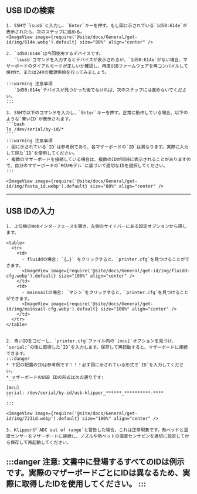 ## USB IDの検索
    1. SSHで`lsusb`と入力し、`Enter`キーを押す。もし図に示されている`1d50:614e`が表示されたら、次のステップに進める。
    <ImageView image={require('@site/docs/General/get-id/img/614e.webp').default} size="80%" align="center" /> 

    2. `1d50:614e`は今回使用するデバイスです。  
       `lsusb`コマンドを入力するとデバイスが表示されるが、`1d50:614e`がない場合、マザーボードのダイアルモードが正しいか確認し、再度USBファームウェアを再コンパイルして焼付け、または24Vの電源供給を行ってみましょう。

    :::warning 注意事項
       `1d50:614e`デバイスが見つかった後でなければ、次のステップには進めないでください。
    :::

    3. SSHで以下のコマンドを入力し、`Enter`キーを押す。正常に動作している場合、以下のような`青いID`が表示されます。
    ```bash
    ls /dev/serial/by-id/*
    ```
    :::warning 注意事項
    - 図に示されている`ID`は参考例であり、各マザーボードの`ID`は異なります。実際に入力して得た`ID`を使用してください。
    - 複数のマザーボードを接続している場合は、複数のIDが同時に表示されることがありますので、自分のマザーボードの`MCUモデル`に基づいて適切なIDを選択してください。
    :::

    <ImageView image={require('@site/docs/General/get-id/img/fasta_id.webp').default} size="80%" align="center" />
---


## USB IDの入力

    1. 上位機のWebインターフェースを開き、左側のサイドバーにある設定オプションから探します。

    <table>
      <tr>
        <td>
          - fluiddの場合: `{…}` をクリックすると、`printer.cfg`を見つけることができます。
          <ImageView image={require('@site/docs/General/get-id/img/fluidd-cfg.webp').default} size="100%" align="center" />
        </td>
        <td>
          - mainsailの場合: `マシン`をクリックすると、`printer.cfg`を見つけることができます。
          <ImageView image={require('@site/docs/General/get-id/img/mainsail-cfg.webp').default} size="100%" align="center" />
        </td>
      </tr>
    </table>


    2. 青いIDをコピーし、`printer.cfg`ファイル内の`[mcu]`オプションを見つけ、`serial:`の後に取得した`ID`を入力します。保存して再起動すると、マザーボードに接続できます。
    :::danger
    * 下記の配置のIDは参考例です！！！必ず図に示されている形式で`ID`を入力してください。
    * マザーボードのUSB IDの形式は次の通りです:
     ```
    [mcu]  
    serial: /dev/serial/by-id/usb-klipper_******_**********-****
    ```
    :::

    <ImageView image={require('@site/docs/General/get-id/img/723id.webp').default} size="100%" align="center" />
    
    3. Klipperが`ADC out of range`と警告した場合、これは正常現象です。熱ベッドと温度センサーをマザーボードに接続し、ノズルや熱ベッドの温度センサピンを適切に設定してから保存して再起動してください。

:::danger
注意: 文書中に登場するすべてのIDは例示です。実際のマザーボードごとにIDは異なるため、実際に取得したIDを使用してください。
:::
---
